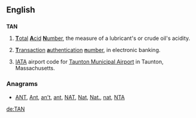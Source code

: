 {{also|Appendix:Variations of "tan"}}
==English==

==={{initialism-old|en}}===
'''TAN'''

# {{context|engineering|lang=en}} [[total|'''T'''otal]] [[acid|'''A'''cid]] [[number|'''N'''umber]], the measure of a lubricant's or crude oil's acidity.
# {{context|banking|lang=en}} [[transaction|'''T'''ransaction]] [[authentication|'''a'''uthentication]] [[number|'''n'''umber]], in electronic banking.
# [[IATA]] airport code for [[w:Taunton Municipal Airport|Taunton Municipal Airport]] in Taunton, Massachusetts.

===Anagrams===
* [[ANT#English|ANT]], [[Ant#English|Ant]], [[an't#English|an't]], [[ant#English|ant]], [[NAT#English|NAT]], [[Nat#English|Nat]], [[Nat.#English|Nat.]], [[nat#English|nat]], [[NTA#English|NTA]]

[[de:TAN]]